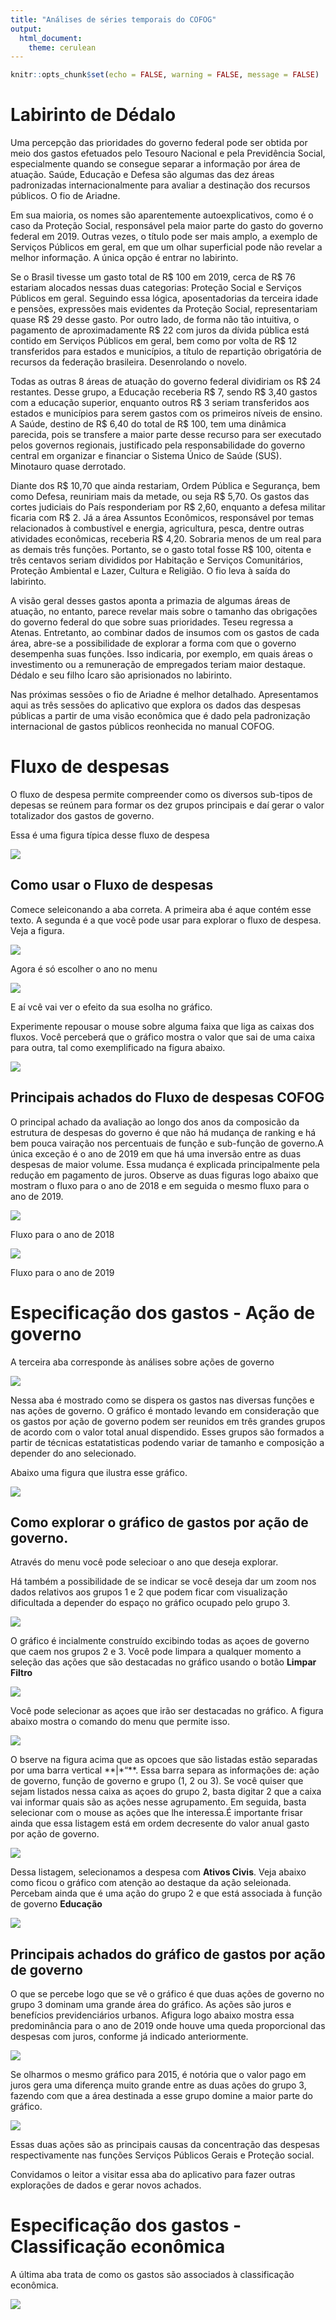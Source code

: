 ---
title: "Análises de séries temporais do COFOG"
output:
  html_document: 
    theme: cerulean
---

```{r setup, include=FALSE}
knitr::opts_chunk$set(echo = FALSE, warning = FALSE, message = FALSE)
```


# Labirinto de Dédalo

Uma percepção das prioridades do governo federal pode ser obtida por meio dos gastos efetuados pelo Tesouro Nacional e pela Previdência Social, especialmente quando se consegue separar a informação por área de atuação. Saúde, Educação e Defesa são algumas das dez áreas padronizadas internacionalmente para avaliar a destinação dos recursos públicos. O fio de Ariadne. 

Em sua maioria, os nomes são aparentemente autoexplicativos, como é o caso da Proteção Social, responsável pela maior parte do gasto do governo federal em 2019. Outras vezes, o título pode ser mais amplo, a exemplo de Serviços Públicos em geral, em que um olhar superficial pode não revelar a melhor informação. A única opção é entrar no labirinto. 

Se o Brasil tivesse um gasto total de R$ 100 em 2019, cerca de R$ 76 estariam alocados nessas duas categorias: Proteção Social e Serviços Públicos em geral. Seguindo essa lógica, aposentadorias da terceira idade e pensões, expressões mais evidentes da Proteção Social, representariam quase R$ 29 desse gasto. Por outro lado, de forma não tão intuitiva, o pagamento de aproximadamente R$ 22 com juros da dívida pública está contido em Serviços Públicos em geral, bem como por volta de R$ 12 transferidos para estados e municípios, a título de repartição obrigatória de recursos da federação brasileira. Desenrolando o novelo.

Todas as outras 8 áreas de atuação do governo federal dividiriam os R$ 24 restantes. Desse grupo, a Educação receberia R$ 7, sendo R$ 3,40 gastos com a educação superior, enquanto outros R$ 3 seriam transferidos aos estados e municípios para serem gastos com os primeiros níveis de ensino. A Saúde, destino de R$ 6,40 do total de R$ 100, tem uma dinâmica parecida, pois se transfere a maior parte desse recurso para ser executado pelos governos regionais, justificado pela responsabilidade do governo central em  organizar e financiar o Sistema Único de Saúde (SUS). Minotauro quase derrotado.

Diante dos R$ 10,70 que ainda restariam, Ordem Pública e Segurança, bem como Defesa, reuniriam mais da metade, ou seja R$ 5,70. Os gastos das cortes judiciais do País responderiam por R$ 2,60, enquanto a defesa militar ficaria com R$ 2. Já a área Assuntos Econômicos, responsável por temas relacionados à combustível e energia, agricultura, pesca, dentre outras atividades econômicas, receberia R$ 4,20. Sobraria menos de um real para as demais três funções. Portanto, se o gasto total fosse R$ 100, oitenta e três centavos seriam divididos por Habitação e Serviços Comunitários, Proteção Ambiental e Lazer, Cultura e Religião. O fio leva à saída do labirinto.  

A visão geral desses gastos aponta a primazia de algumas áreas de atuação, no entanto, parece revelar mais sobre o tamanho das obrigações do governo federal do que sobre suas prioridades. Teseu regressa a Atenas. Entretanto, ao combinar dados de insumos com os gastos de cada área, abre-se a possibilidade de explorar a forma com que o governo desempenha suas funções. Isso indicaria, por exemplo, em quais áreas o investimento ou a remuneração de empregados teriam maior destaque. Dédalo e seu filho Ícaro são aprisionados no labirinto.

Nas próximas sessões o fio de Ariadne é melhor detalhado. Apresentamos aqui as três sessões do aplicativo que explora os dados das despesas públicas a partir de uma visão econômica que é dado pela padronização internacional de gastos públicos reonhecida no manual COFOG.

# Fluxo de despesas

O fluxo de despesa permite compreender como os diversos sub-tipos de depesas se reúnem para formar os dez grupos principais e daí gerar o valor totalizador dos gastos de governo.

Essa é uma figura típica desse fluxo de despesa

![](sankey_cofog.PNG)

## Como usar o Fluxo de despesas

Comece seleiconando a aba correta. A primeira aba é aque contém esse texto. A segunda é a que você pode usar para explorar o fluxo de despesa. Veja a figura.

![](aba_sankey.PNG)

Agora é só escolher o ano no menu

![](menu_sankey.PNG)

E aí vcê vai ver o efeito da sua esolha no gráfico.

Experimente repousar o mouse sobre alguma faixa que liga as caixas dos fluxos. Você perceberá que o gráfico mostra o valor que sai de uma caixa para outra, tal como exemplificado na figura abaixo.

![](mouse_sankey.PNG)

## Principais achados do Fluxo de despesas COFOG

O principal achado da avaliação ao longo dos anos da composicão da estrutura de despesas do governo é que não há mudança de ranking e há bem pouca vairação nos percentuais de função e sub-função de governo.A única exceção é o ano de 2019 em que há uma inversão entre as duas despesas de maior volume. Essa mudança é explicada principalmente pela redução em pagamento de juros. Observe as duas figuras logo abaixo que mostram o fluxo para o ano de 2018 e em seguida o mesmo fluxo para o ano de 2019.

![](sankey_2018.PNG)

Fluxo para o ano de 2018

![](sankey_2019.PNG)

Fluxo para o ano de 2019

# Especificação dos gastos - Ação de governo

A terceira aba corresponde às análises sobre ações de governo

![](distribuicao_aba.PNG)

Nessa aba é mostrado como se dispera os gastos nas diversas funções e nas ações de governo. O gráfico é montado levando em consideração que os gastos por ação de governo podem ser reunidos em três grandes grupos de acordo com o valor total anual dispendido. Esses grupos são formados a partir de técnicas estatatisticas podendo variar de tamanho e composição a depender do ano selecionado.

Abaixo uma figura que ilustra esse gráfico.

![](distribuicao_cofog.PNG)

## Como explorar o gráfico de gastos por ação de governo.

Através do menu você pode selecioar o ano que deseja explorar. 


Há também a possibilidade de se indicar se você deseja dar um zoom nos dados relativos aos grupos 1 e 2 que podem ficar com visualização dificultada a depender do espaço no gráfico ocupado pelo grupo 3. 

![](zoom_distribuicao.PNG)

O gráfico é incialmente construído excibindo todas as açoes de governo que caem nos grupos 2 e 3. Você pode limpara a qualquer momento a seleção das ações que são destacadas no gráfico usando o botão **Limpar Filtro**

![](distribuicao_limpar_filtro.PNG)

Você pode selecionar as açoes que irão ser destacadas no gráfico. A figura abaixo mostra o comando do menu que permite isso. 

![](distribuicao_filtro_acao.PNG)

O bserve na figura acima que as opcoes que são listadas estão separadas por uma barra vertical **|*"**. Essa barra separa as informações de: ação de governo, função de governo e grupo (1, 2 ou 3). Se você quiser que sejam listados nessa caixa as açoes do grupo 2, basta digitar 2 que a caixa vai informar quais são as ações nesse agrupamento. Em seguida, basta selecionar com o mouse as ações que lhe interessa.É importante frisar ainda que essa listagem está em ordem decresente do valor anual gasto por ação de governo. 

![](distribuicao_filtro_grupo_2.PNG)

Dessa listagem, selecionamos a despesa com **Ativos Civis**. Veja abaixo como ficou o gráfico com atenção ao destaque da ação seleionada. Percebam ainda que é uma ação do grupo 2 e que está associada à função de governo **Educação**

![](distribuicao_selecao.PNG)


## Principais achados do gráfico de gastos por ação de governo

O que se percebe logo que se vê o gráfico é que duas ações de governo no grupo 3 dominam uma grande área do gráfico.  As ações são juros e benefícios previdenciários urbanos. Afigura logo abaixo mostra essa predominância para o ano de 2019 onde houve uma queda proporcional das despesas com juros, conforme já indicado anteriormente.

![](distribuicao_raia_1_2019.PNG)

Se olharmos o mesmo gráfico para 2015, é notória que o valor pago em juros gera uma diferença muito grande entre as duas ações do grupo 3, fazendo com que a área destinada a esse grupo domine a maior parte do gráfico.

![](distribuicao_raia_1_2015.PNG)

Essas duas ações são as principais causas da concentração das despesas respectivamente nas funções Serviços Públicos Gerais e Proteção social.

Convidamos o leitor a visitar essa aba do aplicativo para fazer outras explorações de dados e gerar novos achados.


# Especificação dos gastos - Classificação econômica

A última aba trata de como os gastos são associados à classificação econômica.

![](barra_aba.PNG)
